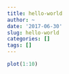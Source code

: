 ```yaml
---
title: hello-world
author: ~
date: '2017-06-30'
slug: hello-world
categories: []
tags: []
---
```


```r
plot(1:10)
```


